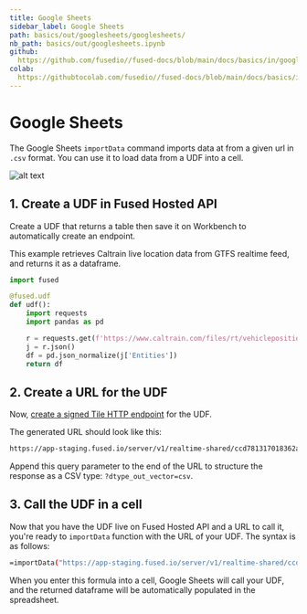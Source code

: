 ```yaml
---
title: Google Sheets
sidebar_label: Google Sheets
path: basics/out/googlesheets/googlesheets/
nb_path: basics/out/googlesheets.ipynb
github: 
  https://github.com/fusedio//fused-docs/blob/main/docs/basics/in/googlesheets.ipynb
colab: 
  https://githubtocolab.com/fusedio//fused-docs/blob/main/docs/basics/in/googlesheets.ipynb
---
```



<LinkButtons
  githubUrl="https://github.com/fusedio//fused-docs/blob/main/docs/basics/in/googlesheets.ipynb"
  colabUrl="https://githubtocolab.com/fusedio//fused-docs/blob/main/docs/basics/in/googlesheets.ipynb"
/>

# Google Sheets

The Google Sheets `importData` command imports data at from a given url in `.csv`
format. You can use it to load data from a UDF into a cell.

![alt text](https://fused-magic.s3.us-west-2.amazonaws.com/docs_assets/gifs/google_sheets.gif)

## 1. Create a UDF in Fused Hosted API

Create a UDF that returns a table then save it on Workbench to automatically create an
endpoint.

This example retrieves Caltrain live location data from GTFS realtime feed, and returns
it as a dataframe.

```python
import fused 

@fused.udf
def udf():
    import requests
    import pandas as pd

    r = requests.get(f'https://www.caltrain.com/files/rt/vehiclepositions/CT.json')
    j = r.json()
    df = pd.json_normalize(j['Entities'])
    return df
```

## 2. Create a URL for the UDF

Now,
[create a signed Tile HTTP endpoint](/docs/hosted-api/hosted-api-overview#tile-http-endpoints)
for the UDF.

The generated URL should look like this:

```bash
https://app-staging.fused.io/server/v1/realtime-shared/ccd781317018362a6966c9f12b27e95f1fe2fd88ff339de90eb9ac35b87cf439/run/file
```

Append this query parameter to the end of the URL to structure the response as a CSV
type: `?dtype_out_vector=csv`.

## 3. Call the UDF in a cell

Now that you have the UDF live on Fused Hosted API and a URL to call it, you're ready to
`importData` function with the URL of your UDF. The syntax is as follows:

```bash
=importData("https://app-staging.fused.io/server/v1/realtime-shared/ccd781317018362a6966c9f12b27e95f1fe2fd88ff339de90eb9ac35b87cf439/run/file?dtype_out_vector=csv")
```

When you enter this formula into a cell, Google Sheets will call your UDF, and the
returned dataframe will be automatically populated in the spreadsheet.

```python

```

